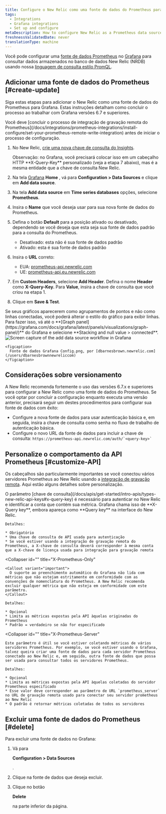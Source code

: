 ```yaml
---
title: Configure o New Relic como uma fonte de dados do Prometheus para Grafana
tags:
  - Integrations
  - Grafana integrations
  - Set up and configure
metaDescription: How to configure New Relic as a Prometheus data source for Grafana
freshnessValidatedDate: never
translationType: machine
---
```



Você pode configurar uma [fonte de dados Prometheus](https://grafana.com/docs/grafana/latest/features/datasources/prometheus/) no [Grafana](https://grafana.com/login) para consultar dados armazenados no banco de dados New Relic (NRDB) usando nossa [linguagem de consulta estilo PromQL](/docs/integrations/prometheus-integrations/view-query-data/supported-promql-features).

## Adicionar uma fonte de dados do Prometheus [#create-update]

Siga estas etapas para adicionar o New Relic como uma fonte de dados do Prometheus para Grafana. Estas instruções detalham como concluir o processo ao trabalhar com Grafana versões 6.7 e superiores.

<Callout variant="important">
  Você deve [concluir o processo de integração de gravação remota do Prometheus](/docs/integrations/prometheus-integrations/install-configure/set-your-prometheus-remote-write-integration) antes de iniciar o processo de configuração.
</Callout>

1. No New Relic, [crie uma nova chave de consulta do Insights](/docs/apis/intro-apis/new-relic-api-keys/#insights-query-key).

   <Callout variant="important">
     Observação: no Grafana, você precisará colocar isso em um cabeçalho HTTP <DoNotTranslate>**X-Query-Key**</DoNotTranslate> personalizado (veja a etapa 7 abaixo), mas é a mesma entidade que a chave de consulta New Relic.
   </Callout>

2. Na tela [Grafana](https://grafana.com/login) <DoNotTranslate>**Home**</DoNotTranslate> , vá para <DoNotTranslate>**Configuration > Data Sources**</DoNotTranslate> e clique em <DoNotTranslate>**Add data source**</DoNotTranslate>.

3. Na tela <DoNotTranslate>**Add data source**</DoNotTranslate> em <DoNotTranslate>**Time series databases**</DoNotTranslate> opções, selecione <DoNotTranslate>**Prometheus**</DoNotTranslate>.

4. Insira o <DoNotTranslate>**Name**</DoNotTranslate> que você deseja usar para sua nova fonte de dados do Prometheus.

5. Defina o botão <DoNotTranslate>**Default**</DoNotTranslate> para a posição ativado ou desativado, dependendo se você deseja que esta seja sua fonte de dados padrão para a consulta do Prometheus.

   * Desativado: esta não é sua fonte de dados padrão
   * Ativado: esta é sua fonte de dados padrão

6. Insira o <DoNotTranslate>**URL**</DoNotTranslate> correto:

   * EUA: [prometheus-api.newrelic.com](https://prometheus-api.newrelic.com)
   * UE: [prometheus-api.eu.newrelic.com](https://prometheus-api.eu.newrelic.com)

7. Em <DoNotTranslate>**Custom Headers**</DoNotTranslate>, selecione <DoNotTranslate>**Add Header**</DoNotTranslate>. Defina o nome <DoNotTranslate>**Header**</DoNotTranslate> como <DoNotTranslate>**X-Query-Key.**</DoNotTranslate> Para <DoNotTranslate>**Value**</DoNotTranslate>, insira a chave de consulta que você criou na etapa 1.

8. Clique em <DoNotTranslate>**Save & Test**</DoNotTranslate>.

<Callout variant="tip">
  Se seus gráficos aparecerem como agrupamentos de pontos e não como linhas conectadas, você poderá alterar o estilo do gráfico para exibir linhas. Para fazer isso, vá até o <DoNotTranslate>**[Graph panel](https://grafana.com/docs/grafana/latest/panels/visualizations/graph-panel/)**</DoNotTranslate> do Grafana e selecione <DoNotTranslate>**Stacking and null value > connected**</DoNotTranslate>.
</Callout>

<CollapserGroup>
  <Collapser
    id=""
    title="Exemplo de imagem de configuração"
  >
    <img
      title="Configure New Relic as a Prometheus data source for Grafana"
      alt="Screen capture of the add data source workflow in Grafana"
      src={moreintegrationsGrafanaDataSourceConfig}
    />

    <figcaption>
      Fonte de dados Grafana Config.png, por [dbarnesbrown.newrelic.com](/users/dbarnesbrownnewreliccom)
    </figcaption>
  </Collapser>
</CollapserGroup>

<InstallFeedback/>

## Considerações sobre versionamento

A New Relic recomenda fortemente o uso das versões 6.7.x e superiores para configurar a New Relic como uma fonte de dados do Prometheus. Se você optar por concluir a configuração enquanto executa uma versão anterior, precisará seguir um destes procedimentos para configurar sua fonte de dados com êxito:

* Configure a nova fonte de dados para usar autenticação básica e, em seguida, insira a chave de consulta como senha no fluxo de trabalho de autenticação básica.
* Configure o novo URL da fonte de dados para incluir a chave de consulta: `` https://prometheus-api.newrelic.com/auth/`<query-key>` ``

## Personalize o comportamento da API Prometheus [#customize-API]

Os cabeçalhos são particularmente importantes se você conectou vários servidores Prometheus ao New Relic usando a [integração de gravação remota](/docs/integrations/prometheus-integrations/install-configure/set-your-prometheus-remote-write-integration). Aqui estão alguns detalhes sobre personalização.

<CollapserGroup>
  <Collapser
    id=""
    title="X-chave de consulta"
  >
    O parâmetro [chave de consulta](/docs/apis/get-started/intro-apis/types-new-relic-api-keys#x-query-key) é necessário para autenticar no New Relic e identificar a conta que contém sua métrica. Grafana chama isso de <DoNotTranslate>**X-Query key**</DoNotTranslate>, embora apareça como <DoNotTranslate>**Query key**</DoNotTranslate> na interface do New Relic.

    Detalhes:

    * Obrigatório
    * Uma chave de consulta de API usada para autenticação
    * Se você estiver usando a integração de gravação remota do Prometheus, a X-chave de consulta deverá corresponder à mesma conta que a X-chave de licença usada para integração para gravação remota
  </Collapser>

  <Collapser
    id=""
    title="X-Prometheus-Only"
  >
    <Callout variant="important">
      O suporte ao preenchimento automático do Grafana não lida com métricas que não estejam estritamente em conformidade com as convenções de nomenclatura do Prometheus. A New Relic recomenda excluir qualquer métrica que não esteja em conformidade com este parâmetro.
    </Callout>

    Detalhes:

    * Opcional
    * Limita as métricas expostas pela API àquelas originadas do Prometheus
    * Padrão = verdadeiro se não for especificado
  </Collapser>

  <Collapser
    id=""
    title="X-Prometheus-Server"
  >
    Este parâmetro é útil se você estiver coletando métricas de vários servidores Prometheus. Por exemplo, se você estiver usando o Grafana, talvez queira criar uma fonte de dados para cada servidor Prometheus conectado ao New Relic e, em seguida, outra fonte de dados que possa ser usada para consultar todos os servidores Prometheus.

    Detalhes:

    * Opcional
    * Limita as métricas expostas pela API àquelas coletadas do servidor Prometheus especificado
    * Esse valor deve corresponder ao parâmetro de URL `prometheus_server` no URL de gravação remota usado para conectar seu servidor prometheus ao New Relic
    * O padrão é retornar métricas coletadas de todos os servidores
  </Collapser>
</CollapserGroup>

## Excluir uma fonte de dados do Prometheus [#delete]

Para excluir uma fonte de dados no Grafana:

1. Vá para

   <DoNotTranslate>**Configuration > Data Sources**</DoNotTranslate>

   .

2. Clique na fonte de dados que deseja excluir.

3. Clique no botão

   <DoNotTranslate>**Delete**</DoNotTranslate>

   na parte inferior da página.